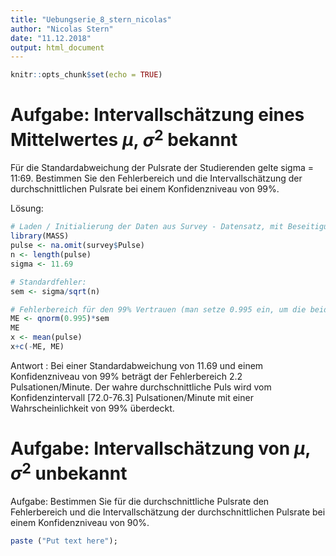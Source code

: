 ```yaml
---
title: "Uebungserie_8_stern_nicolas"
author: "Nicolas Stern"
date: "11.12.2018"
output: html_document
---
```


```r
knitr::opts_chunk$set(echo = TRUE)
```
# Aufgabe:  Intervallschätzung eines Mittelwertes $\mu$, $\sigma^2$ bekannt

Für die Standardabweichung der Pulsrate der Studierenden gelte sigma = 11:69. Bestimmen Sie den Fehlerbereich und die Intervallschätzung der durchschnittlichen Pulsrate bei einem Konfidenzniveau von 99%.

Lösung:

```r
# Laden / Initialierung der Daten aus Survey - Datensatz, mit Beseitigung der <N/A> Werte: 
library(MASS)
pulse <- na.omit(survey$Pulse)
n <- length(pulse)
sigma <- 11.69

# Standardfehler:
sem <- sigma/sqrt(n)

# Fehlerbereich für den 99% Vertrauen (man setze 0.995 ein, um die beiden Seiten zu betrachten)
ME <- qnorm(0.995)*sem
ME
x <- mean(pulse)
x+c(-ME, ME)
```
Antwort : Bei einer Standardabweichung von 11.69 und einem Konfidenzniveau von 99% beträgt der Fehlerbereich 2.2 Pulsationen/Minute. Der wahre durchschnittliche Puls wird vom Konfidenzintervall [72.0-76.3] Pulsationen/Minute mit einer Wahrscheinlichkeit von 99% überdeckt.

# Aufgabe: Intervallschätzung von $\mu$, $\sigma^2$ unbekannt

Aufgabe: Bestimmen Sie für die durchschnittliche Pulsrate den Fehlerbereich und die Intervallschätzung der durchschnittlichen Pulsrate bei einem Konfidenzniveau von 90%.

```r

paste ("Put text here");
```
